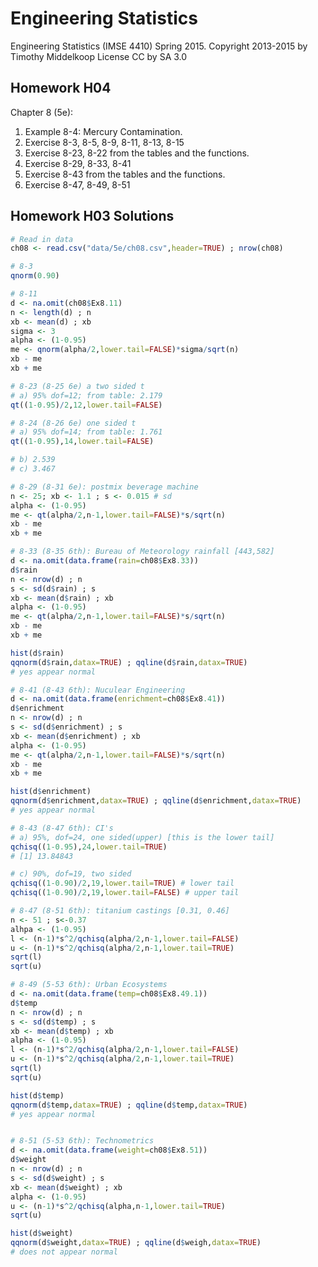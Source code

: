 # Engineering Statistics 
Engineering Statistics (IMSE 4410) Spring 2015. 
Copyright 2013-2015 by Timothy Middelkoop License CC by SA 3.0

## Homework H04
Chapter 8 (5e): 

1. Example 8-4: Mercury Contamination.
2. Exercise 8-3, 8-5, 8-9, 8-11, 8-13, 8-15
3. Exercise 8-23, 8-22 from the tables and the functions.
4. Exercise 8-29, 8-33, 8-41
5. Exercise 8-43 from the tables and the functions.
6. Exercise 8-47, 8-49, 8-51 

## Homework H03 Solutions
```r
# Read in data
ch08 <- read.csv("data/5e/ch08.csv",header=TRUE) ; nrow(ch08)

# 8-3
qnorm(0.90)

# 8-11
d <- na.omit(ch08$Ex8.11) 
n <- length(d) ; n
xb <- mean(d) ; xb
sigma <- 3
alpha <- (1-0.95)
me <- qnorm(alpha/2,lower.tail=FALSE)*sigma/sqrt(n)
xb - me
xb + me

# 8-23 (8-25 6e) a two sided t
# a) 95% dof=12; from table: 2.179 
qt((1-0.95)/2,12,lower.tail=FALSE)

# 8-24 (8-26 6e) one sided t 
# a) 95% dof=14; from table: 1.761
qt((1-0.95),14,lower.tail=FALSE)

# b) 2.539
# c) 3.467

# 8-29 (8-31 6e): postmix beverage machine
n <- 25; xb <- 1.1 ; s <- 0.015 # sd
alpha <- (1-0.95)
me <- qt(alpha/2,n-1,lower.tail=FALSE)*s/sqrt(n)
xb - me
xb + me

# 8-33 (8-35 6th): Bureau of Meteorology rainfall [443,582]
d <- na.omit(data.frame(rain=ch08$Ex8.33))
d$rain
n <- nrow(d) ; n
s <- sd(d$rain) ; s
xb <- mean(d$rain) ; xb
alpha <- (1-0.95)
me <- qt(alpha/2,n-1,lower.tail=FALSE)*s/sqrt(n)
xb - me
xb + me

hist(d$rain)
qqnorm(d$rain,datax=TRUE) ; qqline(d$rain,datax=TRUE)
# yes appear normal

# 8-41 (8-43 6th): Nuculear Engineering
d <- na.omit(data.frame(enrichment=ch08$Ex8.41))
d$enrichment
n <- nrow(d) ; n
s <- sd(d$enrichment) ; s
xb <- mean(d$enrichment) ; xb
alpha <- (1-0.95)
me <- qt(alpha/2,n-1,lower.tail=FALSE)*s/sqrt(n)
xb - me
xb + me

hist(d$enrichment)
qqnorm(d$enrichment,datax=TRUE) ; qqline(d$enrichment,datax=TRUE)
# yes appear normal

# 8-43 (8-47 6th): CI's
# a) 95%, dof=24, one sided(upper) [this is the lower tail]
qchisq((1-0.95),24,lower.tail=TRUE)
# [1] 13.84843

# c) 90%, dof=19, two sided
qchisq((1-0.90)/2,19,lower.tail=TRUE) # lower tail
qchisq((1-0.90)/2,19,lower.tail=FALSE) # upper tail

# 8-47 (8-51 6th): titanium castings [0.31, 0.46]
n <- 51 ; s<-0.37
alhpa <- (1-0.95)
l <- (n-1)*s^2/qchisq(alpha/2,n-1,lower.tail=FALSE)
u <- (n-1)*s^2/qchisq(alpha/2,n-1,lower.tail=TRUE)
sqrt(l)
sqrt(u)

# 8-49 (5-53 6th): Urban Ecosystems
d <- na.omit(data.frame(temp=ch08$Ex8.49.1))
d$temp
n <- nrow(d) ; n
s <- sd(d$temp) ; s
xb <- mean(d$temp) ; xb
alpha <- (1-0.95)
l <- (n-1)*s^2/qchisq(alpha/2,n-1,lower.tail=FALSE)
u <- (n-1)*s^2/qchisq(alpha/2,n-1,lower.tail=TRUE)
sqrt(l)
sqrt(u)

hist(d$temp)
qqnorm(d$temp,datax=TRUE) ; qqline(d$temp,datax=TRUE)
# yes appear normal


# 8-51 (5-53 6th): Technometrics
d <- na.omit(data.frame(weight=ch08$Ex8.51))
d$weight
n <- nrow(d) ; n
s <- sd(d$weight) ; s
xb <- mean(d$weight) ; xb
alpha <- (1-0.95)
u <- (n-1)*s^2/qchisq(alpha,n-1,lower.tail=TRUE)
sqrt(u)

hist(d$weight)
qqnorm(d$weight,datax=TRUE) ; qqline(d$weigh,datax=TRUE)
# does not appear normal
```
